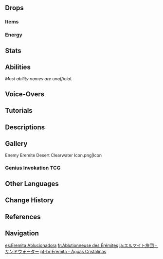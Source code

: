 {{Enemy Infobox
|image    = Enemy Eremite Desert Clearwater.png
|dmgtype  = Hydro
|weakpoint = yes
|family   = Other Human Factions
|group    = The Eremites
|type     = Common Enemies
|voiceEN  = [[imdb:nm9098554|Chloe Eves]]<ref name="ChloeEves">Twitter: [https://twitter.com/ChloeEvesVA/status/1562465377984335872 EN VA Self Announcement] ([https://web.archive.org/web/20221118213136/https://twitter.com/ChloeEvesVA/status/1562465377984335872 Archived])</ref>
|voiceJP  = {{w|ja:漆山ゆうき|Urushiyama Yuuki ({{ja|漆山ゆうき}})}}<ref>Twitter: [https://twitter.com/urushiyamayuuki/status/1573243554906116096 JP VA Self Announcement] ([https://web.archive.org/web/20221115003802/https://twitter.com/urushiyamayuuki/status/1573243554906116096 Archived])</ref>
|ability1 = Interruption Resistance
}}
{{Enemy Intro}}

==Drops==
===Items===
{{Drops Table|type=The Eremites (Mid-Tier)}}

===Energy===
{{Energy Drops
|type  = Hydro
|hp1   = 75
|p1    = 1
|hp2   = 50
|p2    = 1
|hp3   = 25
|p3    = 1
|hp4   = 0
|p4    = 2
}}

==Stats==
{{Enemy Stats
|phys_res     = &minus;20%

|res2         = Stunned
|phys_res2    = &minus;20%
|hydro_res2   = &minus;50%

|hp_ratio     = 3.6
|hp_type      = 2
|atk_ratio    = 3.2
|atk_type     = 2
}}

==Abilities==
''Most ability names are unofficial.''
{{Enemy Attacks
|name_1      = Agile Thrust
|file_1      = Eremite Desert Clearwater Slash and Stab
|desc_1      = Performs a two part combo consisting of a quick slash and a thrusting jab, dealing '''40% ATK''' and '''50% ATK''' as {{Color|Hydro DMG}}.

|name_2      = Blitz Strike
|file_2      = Eremite Desert Clearwater Cross Slash
|desc_2      = Performs a cross slash, dealing '''50% ATK''' as {{Color|Hydro DMG}}.

|name_3      = Waterwheel
|desc_3      = If the player is far away, charges towards the player and transforms into a rolling wheel, dealing '''50% ATK  × 2''' as {{Color|Hydro DMG}}.

|name_4      = Ominous Spirit Unleashed
|desc_4      = When her [[HP]] is lower than '''70%''', she may enter an enhanced state, gaining enhanced attacks and high [[Interruption Resistance]]. This state lasts for 20 seconds. When the duration ends, any ongoing attack will be cancelled and she will be stunned for 8 seconds with decreased [[Hydro RES]].
|file_4      = Eremite Desert Clearwater Enhanced State

|name_5      = Enhanced Melee Combo
|file_5      = Eremite Desert Clearwater Enhanced Melee Combo 1
|desc_5      = Performs '''Agile Thrust''' followed by '''Blitz Strike''', dealing '''60% ATK''', '''50% ATK''', '''75% ATK''' as {{Color|Hydro DMG}}.

|name_6      = Whirling Slashes
|file_6      = Eremite Desert Clearwater Enhanced Melee Combo 2
|desc_6      = Winds up before unleashing a vertical slash and a horizontal slash followed by a '''Blitz Strike''', dealing '''50% ATK''', '''50% ATK''', '''75% ATK''' as {{Color|Hydro DMG}}.

|name_7      = Enhanced Ranged Combo
|desc_7      = Performs '''Waterwheel''' followed by '''Blitz Strike''', dealing '''70% ATK  × 2''', '''75% ATK''' as {{Color|Hydro DMG}}.
}}

==Voice-Overs==
{{VO/Enemy
|enemy                   = Eremite Desert Clearwater
|vo_01_00_title          = Entering Battle
|vo_01_01_file           = VO {lang}{name} - Welcome Welcome.ogg
|vo_01_01_tx_en          = Welcome, welcome!
|vo_01_01_tx_zh          = 嘿呀，客人来了。
|vo_01_01_rm_zh          = Hēi yā, kèrén lái le.
|vo_01_01_tx_ja          = あれれ？お客さんが来たみたい。
|vo_01_01_tx_ko          = 이런, 손님이 왔군

|vo_02_00_title          = Ominous Spirit Unleashed
|vo_02_01_file           = VO {lang}{name} - Im Getting Sick Of This Game.ogg
|vo_02_01_tx_en          = I'm getting sick of this game!
|vo_02_01_tx_zh          = 我，已经玩腻了！
|vo_02_01_rm_zh          = Wǒ, yǐjīng wán nì le!
|vo_02_01_tx_ja          = もう、飽きちゃった！
|vo_02_01_tx_ko          = 이젠 질렸어!

|vo_03_00_title          = Enhanced Waterwheel
|vo_03_01_file           = VO {lang}{name} - Here I Come.ogg
|vo_03_01_tx_en          = Here I come~
|vo_03_01_tx_zh          = 我来了！
|vo_03_01_rm_zh          = Wǒ lái le!
|vo_03_01_tx_ja          = あっは！行くよ！
|vo_03_01_tx_ko          = 간다!

|vo_04_00_title          = Whirling Slashes
|vo_04_01_file           = VO {lang}{name} - Dont Get Swept Away.ogg
|vo_04_01_tx_en          = Don't get swept away!
|vo_04_01_tx_zh          = 水形流转！
|vo_04_01_rm_zh          = Shuǐxíng liúzhuǎn!
|vo_04_01_tx_ja          = 水形流転！
|vo_04_01_tx_ko          = 흐르는 물과 같이!

|vo_05_00_title          = Enhanced Melee Attack
|vo_05_01_tx_en          = {{A|VO Eremite Desert Clearwater - Enhanced Attack.ogg}}
|vo_05_01_tx_zh          = {{A|VO ZH Eremite Desert Clearwater - Enhanced Attack.ogg}}
|vo_05_01_tx_ja          = {{A|VO JA Eremite Desert Clearwater - Enhanced Attack.ogg}}
|vo_05_01_tx_ko          = {{A|VO KO Eremite Desert Clearwater - Enhanced Attack.ogg}}

|vo_06_00_title          = Stunned
|vo_06_01_file           = VO {lang}{name} - Grunt.ogg
|vo_06_01_tx_en          = (Grunt)
|vo_06_01_tx_zh          = (Grunt)
|vo_06_01_tx_ja          = (Grunt)
|vo_06_01_tx_ko          = (Grunt)

|vo_07_00_title          = Staggered
|vo_07_01_tx_en          = {{A|VO Eremite Desert Clearwater - Staggered 01.ogg}} {{A|VO Eremite Desert Clearwater - Staggered 02.ogg}} {{A|VO Eremite Desert Clearwater - Staggered 03.ogg}}

|vo_08_00_title          = Defeated
|vo_08_01_file           = VO {lang}{name} - Ugh Ngh Heartless.ogg
|vo_08_01_tx_en          = Ugh... ngh... heart...less...
|vo_08_01_tx_zh          = 呃…真是…狠心…
|vo_08_01_rm_zh          = È... zhēn shì... hěnxīn...
|vo_08_01_tx_ja          = もう…ひどいじゃ…
|vo_08_01_tx_ko          = 정말… 독하군…
}}

==Tutorials==
{{Tutorial|Eremite Desert Clearwater}}

==Descriptions==
{{Description|A member of a loosely-organized mercenary corps from the golden desert sands. Will work for anyone as long as the pay is good.<br>A young lady lost in the ancient dream of the desert songs. To her, the thrill of bloody battle is her true reward. Legend has it that the women of this tribe are often afflicted by the wandering spirits of the desert, a condition that leads many of them to an early end. Perhaps this one can only be free of these apparitions when her blood is up in combat.<br>An ominous, fragmented spirit is sealed within the weapon she uses, awakening in moments of peril. Once it does, it can only be silenced by the cries of the vanquished &mdash; whether that be its wielder, or its wielder's foe.|[[Archive]]}}

==Gallery==
<gallery>
Enemy Eremite Desert Clearwater Icon.png|Icon
</gallery>

===Genius Invokation TCG===
{{Genius Invokation TCG Cards by Featured Gallery}}

==Other Languages==
{{Other Languages
|en      = Eremite Desert Clearwater
|zhs     = 镀金旅团・沙中净水
|zhs_rm  = Dùjīn Lǚtuán - Shāzhōng Jìngshuǐ
|zht     = 鍍金旅團・沙中淨水
|zht_rm  = Dùjīn Lǚtuán - Shāzhōng Jìngshuǐ
|zh_tl   = {{Lex|Eremite|zh}} - Clearwater in Sand
|ja      = エルマイト旅団・サンドウォーター
|ja_rm   = Erumaito Ryodan - Sando Wootaa
|ja_tl   = {{Lex|Eremite|zh}} - Sand Water
|ko      = {{tt|도금|鍍金}} {{tt|여단|旅團}}・{{tt|사막|沙漠/砂漠}}의 물
|ko_rm   = Dogeum Yeodan - Samak-ui Mul
|ko_tl   = {{Lex|Eremite|ko}} - Water of Desert
|es      = Eremita Ablucionadora
|es_tl   = {{wt|ablute#English|Abluting}} Eremite
|fr      = Ablutionneuse des Érémites
|fr_tl   = Ablutioner of the Eremites
|ru      = Пустынник: Родник в песках
|ru_tl   = {{Lex|Eremite|ru}}: Spring in the Sands
|th      = Eremite Desert Clearwater
|vi      = Eremite Nước Giữa Sa Mạc
|vi_tl   = Eremite Water in the Middle of the Desert
|de      = Goldbrigade – Wüstenwasser
|de_tl   = {{Lex|Eremite|de}} - Desertwater
|id      = Eremite Desert Clearwater
|pt      = Eremita - Águas Cristalinas
|pt_tl   = Eremite - Crystal Clear Water
|tr      = Münzevi Berrak Su
|tr_tl   = {{Lex|Eremite|tr}} Clear Water
|it      = Eremita Acquachiara del deserto
|it_tl   = 
}}

==Change History==
{{Change History|3.0}}

==References==
{{Reflist}}

==Navigation==
{{Enemy Navbox|Common}}

[[es:Eremita Ablucionadora]]
[[fr:Ablutionneuse des Érémites]]
[[ja:エルマイト旅団・サンドウォーター]]
[[pt-br:Eremita - Águas Cristalinas]]